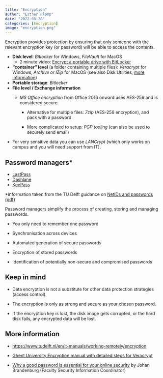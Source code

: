 ---
title: "Encryption"
author: "Esther Plomp"
date: "2022-08-28"
categories: [Encryption]
image: "encryption.png"
---

Encryption provides protection by ensuring that only someone with the relevant encryption key (or password) will be able to access the contents.

-   **Disk level**: *Bitlocker* for Windows, *FileVault* for MacOS
    -   2 minute video: [Encrypt a portable drive with BitLocker](https://www.youtube.com/watch?v=y4Iosu-Yfsw)
-   **"container" level** (a folder containing multiple files): *Veracrypt* for Windows, *Archive or IZip* for MacOS (see also Disk Utilities, [more information](https://www.intego.com/mac-security-blog/how-to-use-apples-built-in-features-to-encrypt-files-and-folders))
-   **Portable storage**: *Bitlocker*
-   **File level / Exchange information**
    -   *MS Office encryption* from Office 2016 onward uses AES-256 and is considered secure.

        -   Alternative for multiple files: *7zip* (AES-256 encryption), and pack with a password

        -   More complicated to setup: *PGP tooling* (can also be used to securely send email)
-   For very sensitive data you can use *LANCrypt* (which only works on campus and you will need support from IT).

## **Password managers\***

-   [LastPass](https://www.lastpass.com)
-   [Dashlane](https://www.dashlane.com/)
-   [KeePass](https://keepass.info/)

\*Information taken from the TU Delft guidance on [NetIDs and passwords (pdf)](https://d1rkab7tlqy5f1.cloudfront.net/Studentenportal/Centraal/ICT/ICT%20Security/2.1_Work_Safe_-_NetID_en_Passwords.pdf)

Password managers simplify the process of creating, storing and managing passwords.

-   You only need to remember one password

-   Synchronisation across devices

-   Automated generation of secure passwords

-   Encryption of stored passwords

-   Identification of potentially non-secure and compromised passwords

## Keep in mind

-   Data encryption is not a substitute for other data protection strategies (access control).

-   The encryption is only as strong and secure as your chosen password.

-   If the encryption key is lost, the disk image gets corrupted, or the hard disk fails, any encrypted data will be lost.

## **More information**

-   <https://www.tudelft.nl/en/it-manuals/working-remotely/encryption>

-   [Ghent University Encryption manual with detailed steps for Veracrypt](https://osf.io/nx8km/)

-   [Why a good password is essential for your online security](https://tud365.sharepoint.com/sites/SecurityPrivacyTUD/SitePages/en/Waarom-een-goed-wachtwoord-essentieel-is-voor-je-online-beveiliging.aspx) by Johan Brandenburg (Faculty Security Information Coordinator)
